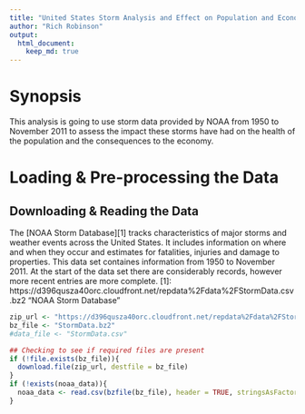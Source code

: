 ```yaml
---
title: "United States Storm Analysis and Effect on Population and Economy"
author: "Rich Robinson"
output:
  html_document:
    keep_md: true
---
```


# Synopsis
This analysis is going to use storm data provided by NOAA from 1950 to November 2011 to assess the impact these storms have had on the health of the population and the consequences to the economy.

# Loading & Pre-processing the Data

## Downloading & Reading the Data
The [NOAA Storm Database][1] tracks characteristics of major storms and weather events across the United States. It includes information on where and when they occur and estimates for fatalities, injuries and damage to properties. This data set containes information from 1950 to November 2011. At the start of the data set there are considerably records, however more recent entries are more complete.
[1]: https://d396qusza40orc.cloudfront.net/repdata%2Fdata%2FStormData.csv.bz2 "NOAA Storm Database"

```r
zip_url <- "https://d396qusza40orc.cloudfront.net/repdata%2Fdata%2FStormData.csv.bz2"
bz_file <- "StormData.bz2"
#data_file <- "StormData.csv"

## Checking to see if required files are present
if (!file.exists(bz_file)){
  download.file(zip_url, destfile = bz_file)
}  
if (!exists(noaa_data)){
  noaa_data <- read.csv(bzfile(bz_file), header = TRUE, stringsAsFactors = FALSE)
}
```

